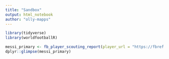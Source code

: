 ```yaml
---
title: "Sandbox"
output: html_notebook
author: "olly-mapps"
---
```


```r
library(tidyverse)
library(worldfootballR)
```

```r
messi_primary <- fb_player_scouting_report(player_url = "https://fbref.com/en/players/d70ce98e/Lionel-Messi", pos_versus = "primary")
dplyr::glimpse(messi_primary)
```

